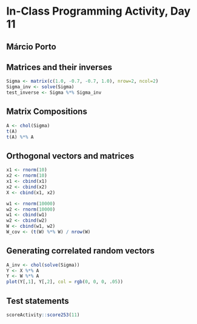 # In-Class Programming Activity, Day 11

## Márcio Porto

## Matrices and their inverses

```r
Sigma <- matrix(c(1.0, -0.7, -0.7, 1.0), nrow=2, ncol=2)
Sigma_inv <- solve(Sigma)
test_inverse <- Sigma %*% Sigma_inv
```

## Matrix Compositions

```r
A <- chol(Sigma)
t(A)
t(A) %*% A
```

## Orthogonal vectors and matrices

```r
x1 <- rnorm(10)
x2 <- rnorm(10)
x1 <- cbind(x1)
x2 <- cbind(x2)
X <- cbind(x1, x2)

w1 <- rnorm(10000)
w2 <- rnorm(10000)
w1 <- cbind(w1)
w2 <- cbind(w2)
W <- cbind(w1, w2)
W_cov <- (t(W) %*% W) / nrow(W)
```

## Generating correlated random vectors

```r
A_inv <- chol(solve(Sigma))
Y <- X %*% A
Y <- W %*% A
plot(Y[,1], Y[,2], col = rgb(0, 0, 0, .05))
```


## Test statements

```r
scoreActivity::score253(11)
```